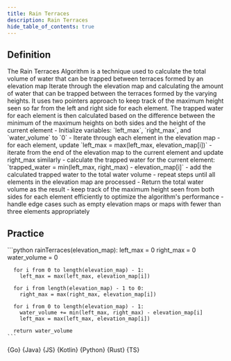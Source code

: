 ```yaml
---
title: Rain Terraces
description: Rain Terraces
hide_table_of_contents: true
---
```





## Definition

<Tabs>
  <TabItem value="definition" label="Definition">
    The Rain Terraces Algorithm is a technique used to calculate the total volume of water that can be trapped between terraces formed by an elevation map
  </TabItem>
  <TabItem value="how" label="Explanation">
    Iterate through the elevation map and calculating the amount of water that can be trapped between the terraces formed by the varying heights. It uses two pointers approach to keep track of the maximum height seen so far from the left and right side for each element. The trapped water for each element is then calculated based on the difference between the minimum of the maximum heights on both sides and the height of the current element
  </TabItem>
  <TabItem value="guidance" label="Guidance">
    - Initialize variables: `left_max`, `right_max`, and `water_volume` to `0`
    - Iterate through each element in the elevation map
      - for each element, update `left_max = max(left_max, elevation_map[i])`
      - iterate from the end of the elevation map to the current element and update right_max similarly
      - calculate the trapped water for the current element: `trapped_water = min(left_max, right_max) - elevation_map[i]`
      - add the calculated trapped water to the total water volume
      - repeat steps until all elements in the elevation map are processed
    - Return the total water volume as the result
  </TabItem>
  <TabItem value="tips" label="Tips">
    - keep track of the maximum height seen from both sides for each element efficiently to optimize the algorithm's performance
    - handle edge cases such as empty elevation maps or maps with fewer than three elements appropriately
  </TabItem>
</Tabs>

## Practice

<Tabs>
  <TabItem value="practice" label="Practice">
    ```python
    rainTerraces(elevation_map):
      left_max = 0
      right_max = 0
      water_volume = 0

      for i from 0 to length(elevation_map) - 1:
        left_max = max(left_max, elevation_map[i])

      for i from length(elevation_map) - 1 to 0:
        right_max = max(right_max, elevation_map[i])

      for i from 0 to length(elevation_map) - 1:
        water_volume += min(left_max, right_max) - elevation_map[i]
        left_max = max(left_max, elevation_map[i])

      return water_volume
    ```
  </TabItem>
  <TabItem value="solution" label="Solution">
    <Tabs queryString="code">
      <TabItem
        value="go"
        label=""
        attributes={{ title: "Go Lang", className: "code_lang go m" }}
      >
        <CodeBlock language="go">{Go}</CodeBlock>
      </TabItem>
      <TabItem
        value="java"
        label=""
        attributes={{ title: "Java", className: "code_lang java m" }}
      >
        <CodeBlock language="java">{Java}</CodeBlock>
      </TabItem>
      <TabItem
        value="js"
        label=""
        attributes={{ title: "JavaScript", className: "code_lang js m" }}
      >
        <CodeBlock language="js">{JS}</CodeBlock>
      </TabItem>
      <TabItem
        value="kotlin"
        label=""
        attributes={{ title: "Kotlin", className: "code_lang kotlin m" }}
      >
        <CodeBlock language="kotlin">{Kotlin}</CodeBlock>
      </TabItem>
      <TabItem
        value="python"
        label=""
        attributes={{ title: "Python", className: "code_lang python m" }}
      >
        <CodeBlock language="python">{Python}</CodeBlock>
      </TabItem>
      <TabItem
        value="rust"
        label=""
        attributes={{ title: "Rust", className: "code_lang rust m" }}
      >
        <CodeBlock language="rust">{Rust}</CodeBlock>
      </TabItem>
      <TabItem
        value="ts"
        label=""
        attributes={{ title: "TypeScript", className: "code_lang ts m" }}
      >
        <CodeBlock language="ts">{TS}</CodeBlock>
      </TabItem>
    </Tabs>
  </TabItem>
</Tabs>
